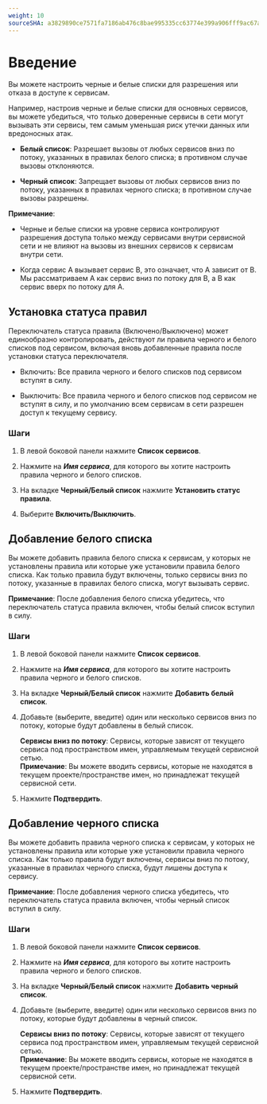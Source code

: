 ```yaml
---
weight: 10
sourceSHA: a3829890ce7571fa7186ab476c8bae995335cc63774e399a906fff9ac67ab222
---
```


# Введение

Вы можете настроить черные и белые списки для разрешения или отказа в доступе к сервисам.

Например, настроив черные и белые списки для основных сервисов, вы можете убедиться, что только доверенные сервисы в сети могут вызывать эти сервисы, тем самым уменьшая риск утечки данных или вредоносных атак.

- **Белый список**: Разрешает вызовы от любых сервисов вниз по потоку, указанных в правилах белого списка; в противном случае вызовы отклоняются.

- **Черный список**: Запрещает вызовы от любых сервисов вниз по потоку, указанных в правилах черного списка; в противном случае вызовы разрешены.

**Примечание**:

- Черные и белые списки на уровне сервиса контролируют разрешения доступа только между сервисами внутри сервисной сети и не влияют на вызовы из внешних сервисов к сервисам внутри сети.

- Когда сервис A вызывает сервис B, это означает, что A зависит от B. Мы рассматриваем A как сервис вниз по потоку для B, а B как сервис вверх по потоку для A.

## Установка статуса правил

Переключатель статуса правила (Включено/Выключено) может единообразно контролировать, действуют ли правила черного и белого списков под сервисом, включая вновь добавленные правила после установки статуса переключателя.

- Включить: Все правила черного и белого списков под сервисом вступят в силу.

- Выключить: Все правила черного и белого списков под сервисом не вступят в силу, и по умолчанию всем сервисам в сети разрешен доступ к текущему сервису.

### Шаги

1. В левой боковой панели нажмите **Список сервисов**.

2. Нажмите на ***Имя сервиса***, для которого вы хотите настроить правила черного и белого списков.

3. На вкладке **Черный/Белый список** нажмите **Установить статус правила**.

4. Выберите **Включить/Выключить**.

## Добавление белого списка

Вы можете добавить правила белого списка к сервисам, у которых не установлены правила или которые уже установили правила белого списка. Как только правила будут включены, только сервисы вниз по потоку, указанные в правилах белого списка, могут вызывать сервис.

**Примечание**: После добавления белого списка убедитесь, что переключатель статуса правила включен, чтобы белый список вступил в силу.

### Шаги

1. В левой боковой панели нажмите **Список сервисов**.

2. Нажмите на ***Имя сервиса***, для которого вы хотите настроить правила черного и белого списков.

3. На вкладке **Черный/Белый список** нажмите **Добавить белый список**.

4. Добавьте (выберите, введите) один или несколько сервисов вниз по потоку, которые будут добавлены в белый список.

   **Сервисы вниз по потоку**: Сервисы, которые зависят от текущего сервиса под пространством имен, управляемым текущей сервисной сетью.  
   **Примечание**: Вы можете вводить сервисы, которые не находятся в текущем проекте/пространстве имен, но принадлежат текущей сервисной сети.

5. Нажмите **Подтвердить**.

## Добавление черного списка

Вы можете добавить правила черного списка к сервисам, у которых не установлены правила или которые уже установили правила черного списка. Как только правила будут включены, сервисы вниз по потоку, указанные в правилах черного списка, будут лишены доступа к сервису.

**Примечание**: После добавления черного списка убедитесь, что переключатель статуса правила включен, чтобы черный список вступил в силу.

### Шаги

1. В левой боковой панели нажмите **Список сервисов**.

2. Нажмите на ***Имя сервиса***, для которого вы хотите настроить правила черного и белого списков.

3. На вкладке **Черный/Белый список** нажмите **Добавить черный список**.

4. Добавьте (выберите, введите) один или несколько сервисов вниз по потоку, которые будут добавлены в черный список.

   **Сервисы вниз по потоку**: Сервисы, которые зависят от текущего сервиса под пространством имен, управляемым текущей сервисной сетью.  
   **Примечание**: Вы можете вводить сервисы, которые не находятся в текущем проекте/пространстве имен, но принадлежат текущей сервисной сети.

5. Нажмите **Подтвердить**.
